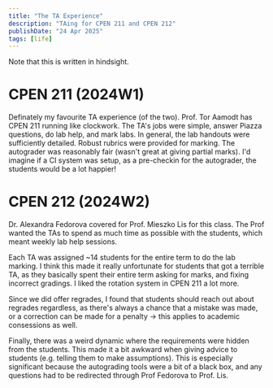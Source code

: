 ```yaml
---
title: "The TA Experience"
description: "TAing for CPEN 211 and CPEN 212"
publishDate: "24 Apr 2025"
tags: [life]
---
```


Note that this is written in hindsight.

# CPEN 211 (2024W1)

Definately my favourite TA experience (of the two). Prof. Tor Aamodt has CPEN 211 running like clockwork. The TA's jobs were simple, answer Piazza questions, do lab help, and mark labs. In general, the lab handouts were sufficiently detailed. Robust rubrics were provided for marking. The autograder was reasonably fair (wasn't great at giving partial marks). I'd imagine if a CI system was setup, as a pre-checkin for the autograder, the students would be a lot happier!

# CPEN 212 (2024W2)

Dr. Alexandra Fedorova covered for Prof. Mieszko Lis for this class. The Prof wanted the TAs to spend as much time as possible with the students, which meant weekly lab help sessions. 

Each TA was assigned \~14 students for the entire term to do the lab marking. I think this made it really unfortunate for students that got a terrible TA, as they basically spent their entire term asking for marks, and fixing incorrect gradings. I liked the rotation system in CPEN 211 a lot more. 

Since we did offer regrades, I found that students should reach out about regrades regardless, as there's always a chance that a mistake was made, or a correction can be made for a penalty -> this applies to academic consessions as well.

Finally, there was a weird dynamic where the requirements were hidden from the students. This made it a bit awkward when giving advice to students (e.g. telling them to make assumptions). This is especially significant because the autograding tools were a bit of a black box, and any questions had to be redirected through Prof Fedorova to Prof. Lis.
